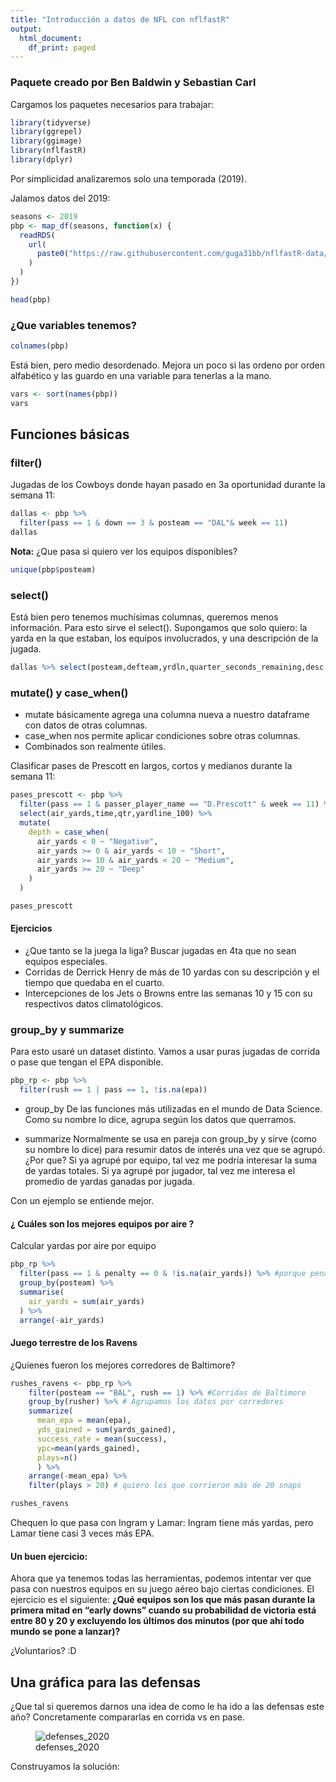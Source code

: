 ```yaml
---
title: "Introducción a datos de NFL con nflfastR"
output:
  html_document:
    df_print: paged
---
```




### Paquete creado por Ben Baldwin y Sebastian Carl


Cargamos los paquetes necesarios para trabajar:
```r
library(tidyverse)
library(ggrepel)
library(ggimage)
library(nflfastR)
library(dplyr)

```

Por simplicidad analizaremos solo una temporada (2019).   

Jalamos datos del 2019:
```r
seasons <- 2019
pbp <- map_df(seasons, function(x) {
  readRDS(
    url(
      paste0("https://raw.githubusercontent.com/guga31bb/nflfastR-data/master/data/play_by_play_",x,".rds")
    )
  )
})

head(pbp)
```



### ¿Que variables tenemos?
```r
colnames(pbp)
```

Está bien, pero medio desordenado. Mejora un poco si las ordeno por orden alfabético y las guardo en una variable para tenerlas a la mano.
```r
vars <- sort(names(pbp))
vars
```


## Funciones básicas

### **filter()** 

Jugadas de los Cowboys donde hayan pasado en 3a oportunidad durante la semana 11:
```r
dallas <- pbp %>% 
  filter(pass == 1 & down == 3 & posteam == "DAL"& week == 11)
dallas
```
**Nota:** ¿Que pasa si quiero ver los equipos disponibles?
```r
unique(pbp$posteam)
```


### **select() **   

Está bien pero tenemos muchísimas columnas, queremos menos información. Para esto sirve el select().
Supongamos que solo quiero: la yarda en la que estaban, los equipos involucrados, y una descripción de la jugada. 
```r
dallas %>% select(posteam,defteam,yrdln,quarter_seconds_remaining,desc,)
```


### **mutate() y case_when()   ** 

* mutate básicamente agrega una columna nueva a nuestro dataframe con datos de otras columnas.
* case_when nos permite aplicar condiciones sobre otras columnas.
* Combinados son realmente útiles. 


Clasificar pases de Prescott en largos, cortos y medianos durante la semana 11:
```r
pases_prescott <- pbp %>% 
  filter(pass == 1 & passer_player_name == "D.Prescott" & week == 11) %>% 
  select(air_yards,time,qtr,yardline_100) %>% 
  mutate(
    depth = case_when(
      air_yards < 0 ~ "Negative",
      air_yards >= 0 & air_yards < 10 ~ "Short",
      air_yards >= 10 & air_yards < 20 ~ "Medium",
      air_yards >= 20 ~ "Deep"
    )
  )

pases_prescott
```

#### Ejercicios
* ¿Que tanto se la juega la liga? Buscar jugadas en 4ta que no sean equipos especiales.
* Corridas de Derrick Henry de más de 10 yardas con su descripción y el tiempo que quedaba en el cuarto.
* Intercepciones de los Jets o Browns entre las semanas 10 y 15 con su respectivos datos climatológicos.


### **group_by y summarize**

Para esto usaré un dataset distinto. Vamos a usar puras jugadas de corrida o pase que tengan el EPA disponible. 
```r
pbp_rp <- pbp %>%
  filter(rush == 1 | pass == 1, !is.na(epa))
```
 * group_by
 De las funciones más utilizadas en el mundo de Data Science. Como su nombre lo dice, agrupa según los datos que querramos. 
 
* summarize
Normalmente se usa en pareja con group_by y sirve (como su nombre lo dice) para resumir datos de interés una vez que se agrupó. 
¿Por que?
Si ya agrupé por equipo, tal vez me podría interesar la suma de yardas totales. 
Si ya agrupé por jugador, tal vez me interesa el promedio de yardas ganadas por jugada.

Con un ejemplo se entiende mejor.

#### **¿ Cuáles son los mejores equipos por aire ?**

Calcular yardas por aire por equipo
```r
pbp_rp %>% 
  filter(pass == 1 & penalty == 0 & !is.na(air_yards)) %>% #porque penalty = 0 ?
  group_by(posteam) %>% 
  summarise(
    air_yards = sum(air_yards)
  ) %>% 
  arrange(-air_yards)
```



#### **Juego terrestre de los Ravens**


¿Quienes fueron los mejores corredores de Baltimore?

```r
rushes_ravens <- pbp_rp %>%
    filter(posteam == "BAL", rush == 1) %>% #Corridas de Baltimore
    group_by(rusher) %>% # Agrupamos los datos por corredores
    summarize(
      mean_epa = mean(epa),
      yds_gained = sum(yards_gained),
      success_rate = mean(success),
      ypc=mean(yards_gained),
      plays=n()
      ) %>%
    arrange(-mean_epa) %>%
    filter(plays > 20) # quiero los que corrieron más de 20 snaps

rushes_ravens
```

Chequen lo que pasa con Ingram y Lamar: Ingram tiene más yardas, pero Lamar tiene casi 3 veces más EPA.   

#### **Un buen ejercicio: **

Ahora que ya tenemos todas las herramientas, podemos intentar ver que pasa con nuestros equipos en su juego aéreo bajo ciertas condiciones. El ejercicio es el siguiente: **¿Qué equipos son los que más pasan durante la primera mitad en "early downs" cuando su probabilidad de victoria está entre 80 y 20 y excluyendo los últimos dos minutos (por que ahí todo mundo se pone a lanzar)?**

¿Voluntarios? :D


## Una gráfica para las defensas
¿Que tal si queremos darnos una idea de como le ha ido a las defensas este año?
Concretamente compararlas en corrida vs en pase.


![defenses_2020](https://github.com/pablolopez2733/Analytics-Experiments/blob/master/NFL/Plots/airvrush_def.png?raw=true)

Construyamos la solución:


